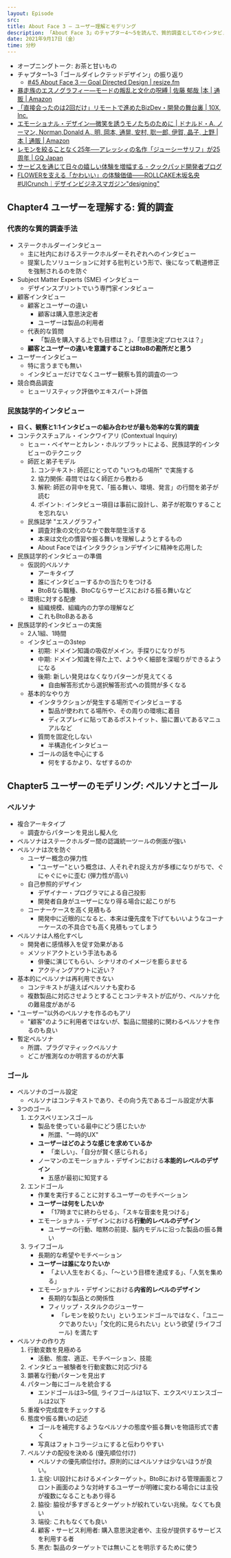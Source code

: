 ```yaml
---
layout: Episode
src: 
title: About Face 3 — ユーザー理解とモデリング
description: 「About Face 3」のチャプター4〜5を読んで、質的調査としてのインタビューや、ペルソナとゴール設定など、ユーザー理解とモデリング手法について話しました。
date: 2021年9月17日（金）
time: 分秒
---
```


- オープニングトーク: お茶と甘いもの
- チャプター1~3「ゴールダイレクテッドデザイン」の振り返り
    - [#45 About Face 3 — Goal Directed Design | resize.fm](https://resize.fm/ep/45-about-face-3-goal-directed-design)
- [暴走族のエスノグラフィー―モードの叛乱と文化の呪縛 | 佐藤 郁哉 |本 | 通販 | Amazon](https://www.amazon.co.jp//dp/478850197X)
- [「直接会ったのは2回だけ」リモートで進めたBizDev・開発の舞台裏 | 10X, Inc.](https://10x.co.jp/articles/posts/?id=2020-12-02)
- [エモーショナル・デザイン―微笑を誘うモノたちのために | ドナルド・A. ノーマン, Norman,Donald A., 明, 岡本, 通晃, 安村, 聡一郎, 伊賀, 晶子, 上野 |本 | 通販 | Amazon](https://www.amazon.co.jp/dp/4788509210)
- [レモンを絞ることなく25年──アレッシィの名作「ジューシーサリフ」が25周年 | GQ Japan](https://www.gqjapan.jp/life/interior/20150529/alessi-lemon-juicy-surf)
- [サービスを通じて日々の嬉しい体験を増幅する - クックパッド開発者ブログ](https://techlife.cookpad.com/entry/2015/06/01/135804)
- [FLOWERを支える「かわいい」の体験価値——ROLLCAKE木坂名央 #UICrunch｜デザインビジネスマガジン"designing"](https://note.designing.jp/n/n0775bb3fd9bb)

## Chapter4 ユーザーを理解する: 質的調査

### 代表的な質的調査手法

- ステークホルダーインタビュー
    - 主に社内におけるステークホルダーそれぞれへのインタビュー
    - 提案したソリューションに対する批判という形で、後になって軌道修正を強制されるのを防ぐ
- Subject Matter Experts (SME) インタビュー
    - デザインスプリントでいう専門家インタビュー
- 顧客インタビュー
    - 顧客とユーザーの違い
        - 顧客は購入意思決定者
        - ユーザーは製品の利用者
    - 代表的な質問
        - 「製品を購入する上でも目標は？」、「意思決定プロセスは？」
    - **顧客とユーザーの違いを意識することはBtoBの勘所だと思う**
- ユーザーインタビュー
    - 特に言うまでも無い
    - インタビューだけでなくユーザー観察も質的調査の一つ
- 競合商品調査
    - ヒューリスティック評価やエキスパート評価

### 民族誌学的インタビュー

- **曰く、観察と1:1インタビューの組み合わせが最も効率的な質的調査**
- コンテクスチュアル・インクワイアリ (Contextual Inquiry)
    - ヒュー・ベイヤーとカレン・ホルツブラットによる、民族誌学的インタビューのテクニック
    - 師匠と弟子モデル
        1. コンテキスト: 師匠にとっての "いつもの場所" で実施する
        2. 協力関係: 尋問ではなく師匠から教わる
        3. 解釈: 師匠の背中を見て、「振る舞い、環境、発言」の行間を弟子が読む
        4. ポイント:  インタビュー項目は事前に設計し、弟子が舵取りすることを忘れない
    - 民族誌学 "エスノグラフィ"
        - 調査対象の文化のなかで数年間生活する
        - 本来は文化の慣習や振る舞いを理解しようとするもの
        - About Faceではインタラクションデザインに精神を応用した
- 民族誌学的インタビューの準備
    - 仮説的ペルソナ
        - アーキタイプ
        - 誰にインタビューするかの当たりをつける
        - BtoBなら職種、BtoCならサービスにおける振る舞いなど
    - 環境に対する配慮
        - 組織規模、組織内の力学の理解など
        - これもBtoBあるある
- 民族誌学的インタビューの実施
    - 2人1組、1時間
    - インタビューの3step
        - 初期: ドメイン知識の吸収がメイン。手探りになりがち
        - 中期: ドメイン知識を得た上で、ようやく細部を深堀りができるようになる
        - 後期: 新しい発見はなくなりパターンが見えてくる
            - 自由解答形式から選択解答形式への質問が多くなる
    - 基本的なやり方
        - インタラクションが発生する場所でインタビューする
            - 製品が使われてる場所や、その周りの環境に着目
            - ディスプレイに貼ってあるポストイット、脇に置いてあるマニュアルなど
        - 質問を固定化しない
            - 半構造化インタビュー
        - ゴールの話を中心にする
            - 何をするかより、なぜするのか

## Chapter5 ユーザーのモデリング: ペルソナとゴール

### ペルソナ

- 複合アーキタイプ
    - 調査からパターンを見出し擬人化
- ペルソナはステークホルダー間の認識統一ツールの側面が強い
- ペルソナは次を防ぐ
    - ユーザー概念の弾力性
        - "ユーザー"という概念は、人それぞれ捉え方が多様になりがちで、ぐにゃぐにゃに歪む (弾力性が高い)
    - 自己参照的デザイン
        - デザイナー・プログラマによる自己投影
        - 開発者自身がユーザーになり得る場合に起こりがち
    - コーナーケースを高く見積もる
        - 開発中に近眼的になると、本来は優先度を下げてもいいようなコーナーケースの不具合でも高く見積もってしまう
- ペルソナは人格化すべし
    - 開発者に感情移入を促す効果がある
    - メソッドアクトという手法もある
        - 俳優に演じてもらい、シナリオのイメージを膨らませる
        - アクティングアウトに近い？
- 基本的にペルソナは再利用できない
    - コンテキストが違えばペルソナも変わる
    - 複数製品に対応させようとすることコンテキストが広がり、ペルソナ化の難易度があがる
- "ユーザー"以外のペルソナを作るのもアリ
    - "顧客"のように利用者ではないが、製品に間接的に関わるペルソナを作るのも良い
- 暫定ペルソナ
    - 所謂、プラグマティックペルソナ
    - どこが推測なのか明言するのが大事

### ゴール

- ペルソナのゴール設定
    - ペルソナはコンテキストであり、その向う先であるゴール設定が大事
- 3つのゴール
    1. エクスペリエンスゴール
        - 製品を使っている最中にどう感じたいか
            - 所謂、"一時的UX"
        - **ユーザーはどのような感じを求めているか**
            - 「楽しい」、「自分が賢く感じられる」
        - ノーマンのエモーショナル・デザインにおける**本能的レベルのデザイン**
            - 五感が最初に知覚する
    2. エンドゴール
        - 作業を実行することに対するユーザーのモチベーション
        - **ユーザーは何をしたいか**
            - 「17時までに終わらせる」、「スキな音楽を見つける」
        - エモーショナル・デザインにおける**行動的レベルのデザイン**
            - ユーザーの行動、暗黙の前提、脳内モデルに沿った製品の振る舞い
    3. ライフゴール
        - 長期的な希望やモチベーション
        - **ユーザーは誰になりたいか**
            - 「よい人生をおくる」、「〜という目標を達成する」、「人気を集める」
        - エモーショナル・デザインにおける**内省的レベルのデザイン**
            - 長期的な製品との関係性
            - フィリップ・スタルクのジューサー
                - 「レモンを絞りたい」というエンドゴールではなく、「ユニークでありたい」「文化的に見られたい」という欲望 (ライフゴール) を満たす
- ペルソナの作り方
    1. 行動変数を見極める
        - 活動、態度、適正、モチベーション、技能
    2. インタビュー被験者を行動変数に対応づける
    3. 顕著な行動パターンを見出す
    4. パターン毎にゴールを統合する
        - エンドゴールは3~5個, ライフゴールは1以下、エクスペリエンスゴールは2以下
    5. 重複や完成度をチェックする
    6. 態度や振る舞いの記述
        - ゴールを補完するようなペルソナの態度や振る舞いを物語形式で書く
        - 写真はフォトコラージュにすると伝わりやすい
    7. ペルソナの配役を決める (優先順位付け)
        - ペルソナの優先順位付け。原則的にはペルソナは少ないほうが良い。
        1. 主役: UI設計におけるメインターゲット。BtoBにおける管理画面とフロント画面のような対峙するユーザーが明確に変わる場合には主役が複数になることもあり得る
        2. 脇役: 脇役が多すぎるとターゲットが絞れていない兆候。なくても良い
        3. 端役: これもなくても良い
        4. 顧客・サービス利用者: 購入意思決定者や、主役が提供するサービスを利用する者
        5. 黒衣: 製品のターゲットでは無いことを明示するために使う
